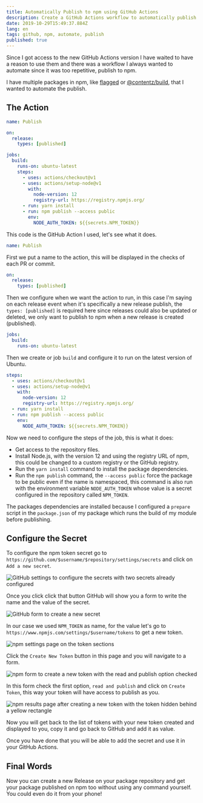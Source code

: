 ```yaml
---
title: Automatically Publish to npm using GitHub Actions
description: Create a GitHub Actions workflow to automatically publish new version of a package when creating a new release on GitHub.
date: 2019-10-29T15:49:37.884Z
lang: en
tags: github, npm, automate, publish
published: true
---
```


Since I got access to the new GitHub Actions version I have waited to have a reason to use them and there was a workflow I always wanted to automate since it was too repetitive, publish to npm.

I have multiple packages in npm, like [flagged](https://github.com/sergiodxa/flagged) or [@contentz/build](https://github.com/contentz-tech/build), that I wanted to automate the publish.

## The Action

```yml
name: Publish

on:
  release:
    types: [published]

jobs:
  build:
    runs-on: ubuntu-latest
    steps:
      - uses: actions/checkout@v1
      - uses: actions/setup-node@v1
        with:
          node-version: 12
          registry-url: https://registry.npmjs.org/
      - run: yarn install
      - run: npm publish --access public
        env:
          NODE_AUTH_TOKEN: ${{secrets.NPM_TOKEN}}
```

This code is the GitHub Action I used, let's see what it does.

```yml
name: Publish
```

First we put a name to the action, this will be displayed in the checks of each PR or commit.

```yml
on:
  release:
    types: [published]
```

Then we configure when we want the action to run, in this case I'm saying on each release event when it's specifically a new release publish, the `types: [published]` is required here since releases could also be updated or deleted, we only want to publish to npm when a new release is created (published).

```yml
jobs:
  build:
    runs-on: ubuntu-latest
```

Then we create or job `build` and configure it to run on the latest version of Ubuntu.

```yml
steps:
  - uses: actions/checkout@v1
  - uses: actions/setup-node@v1
    with:
      node-version: 12
      registry-url: https://registry.npmjs.org/
  - run: yarn install
  - run: npm publish --access public
    env:
      NODE_AUTH_TOKEN: ${{secrets.NPM_TOKEN}}
```

Now we need to configure the steps of the job, this is what it does:

- Get access to the repository files.
- Install Node.js, with the version 12 and using the registry URL of npm, this could be changed to a custom registry or the GitHub registry.
- Run the `yarn install` command to install the package dependencies.
- Run the `npm publish` command, the `--access public` force the package to be public even if the name is namespaced, this command is also run with the environment variable `NODE_AUTH_TOKEN` whose value is a secret configured in the repository called `NPM_TOKEN`.

The packages dependencies are installed because I configured a `prepare` script in the `package.json` of my package which runs the build of my module before publishing.

## Configure the Secret

To configure the npm token secret go to `https://github.com/$username/$repository/settings/secrets` and click on `Add a new secret`.

![GitHub settings to configure the secrets with two secrets already configured](/static/articles/gh-secrets.png "Here click on 'Add a new secret'")

Once you click click that button GitHub will show you a form to write the name and the value of the secret.

![GitHub form to create a new secret](/static/articles/gh-secrets-new.png)

In our case we used `NPM_TOKEN` as name, for the value let's go to `https://www.npmjs.com/settings/$username/tokens` to get a new token.

![npm settings page on the token sections](/static/articles/npm-tokens.png "Click the Create New Token button")

Click the `Create New Token` button in this page and you will navigate to a form.

![npm form to create a new token with the read and publish option checked](/static/articles/npm-tokens-new.png "Here check the first option, read and publish")

In this form check the first option, `read and publish` and click on `Create Token`, this way your token will have access to publish as you.

![npm results page after creating a new token with the token hidden behind a yellow rectangle](/static/articles/npm-tokens-result.png "Note the token above doesn't work anymore")

Now you will get back to the list of tokens with your new token created and displayed to you, copy it and go back to GitHub and add it as value.

Once you have done that you will be able to add the secret and use it in your GitHub Actions.

## Final Words

Now you can create a new Release on your package repository and get your package published on npm too without using any command yourself. You could even do it from your phone!
